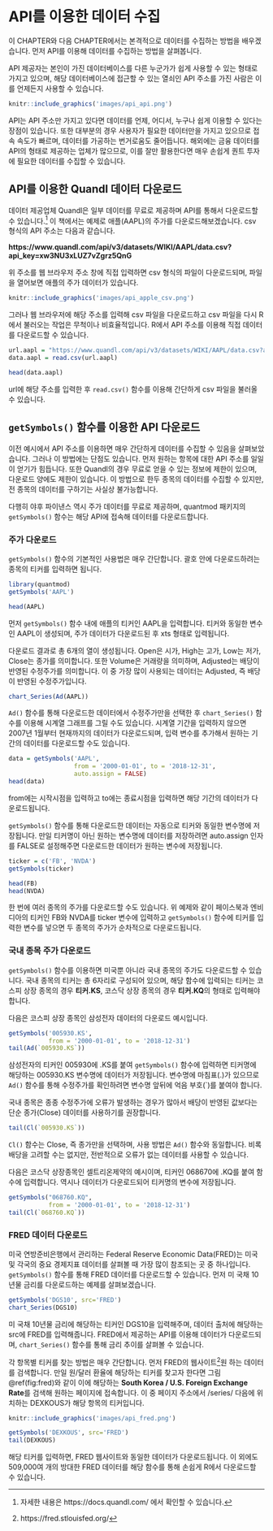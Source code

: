 # API를 이용한 데이터 수집

이 CHAPTER와 다음 CHAPTER에서는 본격적으로 데이터를 수집하는 방법을 배우겠습니다. 먼저 API를 이용해 데이터를 수집하는 방법을 살펴봅니다.

API 제공자는 본인이 가진 데이터베이스를 다른 누군가가 쉽게 사용할 수 있는 형태로 가지고 있으며, 해당 데이터베이스에 접근할 수 있는 열쇠인 API 주소를 가진 사람은 이를 언제든지 사용할 수 있습니다.

```r
knitr::include_graphics('images/api_api.png')
```

API는 API 주소만 가지고 있다면 데이터를 언제, 어디서, 누구나 쉽게 이용할 수 있다는 장점이 있습니다. 또한 대부분의 경우 사용자가 필요한 데이터만을 가지고 있으므로 접속 속도가 빠르며, 데이터를 가공하는 번거로움도 줄어듭니다. 해외에는 금융 데이터를 API의 형태로 제공하는 업체가 많으므로, 이를 잘만 활용한다면 매우 손쉽게 퀀트 투자에 필요한 데이터를 수집할 수 있습니다.

## API를 이용한 Quandl 데이터 다운로드

데이터 제공업체 Quandl은 일부 데이터를 무료로 제공하며 API를 통해서 다운로드할 수 있습니다.^[자세한 내용은 https://docs.quandl.com/ 에서 확인할 수 있습니다.] 이 책에서는 예제로 애플(AAPL)의 주가를 다운로드해보겠습니다. csv 형식의 API 주소는 다음과 같습니다.

**https://www.quandl.com/api/v3/datasets/WIKI/AAPL/data.csv?api_key=xw3NU3xLUZ7vZgrz5QnG**

위 주소를 웹 브라우저 주소 창에 직접 입력하면 csv 형식의 파일이 다운로드되며, 파일을 열어보면 애플의 주가 데이터가 있습니다.

```r
knitr::include_graphics('images/api_apple_csv.png')
```

그러나 웹 브라우저에 해당 주소를 입력해 csv 파일을 다운로드하고 csv 파일을 다시 R에서 불러오는 작업은 무척이나 비효율적입니다. R에서 API 주소를 이용해 직접 데이터를 다운로드할 수 있습니다.

```r
url.aapl = "https://www.quandl.com/api/v3/datasets/WIKI/AAPL/data.csv?api_key=xw3NU3xLUZ7vZgrz5QnG"
data.aapl = read.csv(url.aapl)

head(data.aapl)
```

url에 해당 주소를 입력한 후 `read.csv()` 함수를 이용해 간단하게 csv 파일을 불러올 수 있습니다.

## `getSymbols()` 함수를 이용한 API 다운로드

이전 예시에서 API 주소를 이용하면 매우 간단하게 데이터를 수집할 수 있음을 살펴보았습니다. 그러나 이 방법에는 단점도 있습니다. 먼저 원하는 항목에 대한 API 주소를 일일이 얻기가 힘듭니다. 또한 Quandl의 경우 무료로 얻을 수 있는 정보에 제한이 있으며, 다운로드 양에도 제한이 있습니다. 이 방법으로 한두 종목의 데이터를 수집할 수 있지만, 전 종목의 데이터를 구하기는 사실상 불가능합니다.

다행히 야후 파이낸스 역시 주가 데이터를 무료로 제공하며, quantmod 패키지의 `getSymbols()` 함수는 해당 API에 접속해 데이터를 다운로드합니다.

### 주가 다운로드

`getSymbols()` 함수의 기본적인 사용법은 매우 간단합니다. 괄호 안에 다운로드하려는 종목의 티커를 입력하면 됩니다.

```r
library(quantmod)
getSymbols('AAPL')

head(AAPL)
```

먼저 `getSymbols()` 함수 내에 애플의 티커인 AAPL을 입력합니다. 티커와 동일한 변수인 AAPL이 생성되며, 주가 데이터가 다운로드된 후 xts 형태로 입력됩니다.

다운로드 결과로 총 6개의 열이 생성됩니다. Open은 시가, High는 고가, Low는 저가, Close는 종가를 의미합니다. 또한 Volume은 거래량을 의미하며, Adjusted는 배당이 반영된 수정주가를 의미합니다. 이 중 가장 많이 사용되는 데이터는 Adjusted, 즉 배당이 반영된 수정주가입니다.

```r
chart_Series(Ad(AAPL))
```

`Ad()` 함수를 통해 다운로드한 데이터에서 수정주가만을 선택한 후 `chart_Series()` 함수를 이용해 시계열 그래프를 그릴 수도 있습니다. 시계열 기간을 입력하지 않으면 2007년 1월부터 현재까지의 데이터가 다운로드되며, 입력 변수를 추가해서 원하는 기간의 데이터를 다운로드할 수도 있습니다.

```r
data = getSymbols('AAPL',
                  from = '2000-01-01', to = '2018-12-31',
                  auto.assign = FALSE)
head(data)
```

from에는 시작시점을 입력하고 to에는 종료시점을 입력하면 해당 기간의 데이터가 다운로드됩니다.

`getSymbols()` 함수를 통해 다운로드한 데이터는 자동으로 티커와 동일한 변수명에 저장됩니다. 만일 티커명이 아닌 원하는 변수명에 데이터를 저장하려면 auto.assign 인자를 FALSE로 설정해주면 다운로드한 데이터가 원하는 변수에 저장됩니다.


```r
ticker = c('FB', 'NVDA') 
getSymbols(ticker)

head(FB)
head(NVDA)
```

한 번에 여러 종목의 주가를 다운로드할 수도 있습니다. 위 예제와 같이 페이스북과 엔비디아의 티커인 FB와 NVDA를 ticker 변수에 입력하고 `getSymbols()` 함수에 티커를 입력한 변수를 넣으면 두 종목의 주가가 순차적으로 다운로드됩니다.

### 국내 종목 주가 다운로드

`getSymbols()` 함수를 이용하면 미국뿐 아니라 국내 종목의 주가도 다운로드할 수 있습니다. 국내 종목의 티커는 총 6자리로 구성되어 있으며, 해당 함수에 입력되는 티커는 코스피 상장 종목의 경우 **티커.KS**, 코스닥 상장 종목의 경우 **티커.KQ**의 형태로 입력해야 합니다.

다음은 코스피 상장 종목인 삼성전자 데이터의 다운로드 예시입니다.

```r
getSymbols('005930.KS',
           from = '2000-01-01', to = '2018-12-31')
tail(Ad(`005930.KS`))
```

삼성전자의 티커인 005930에 .KS를 붙여 `getSymbols()` 함수에 입력하면 티커명에 해당하는 005930.KS 변수명에 데이터가 저장됩니다. 변수명에 마침표(.)가 있으므로 `Ad()` 함수를 통해 수정주가를 확인하려면 변수명 앞뒤에 억음 부호(`)를 붙여야 합니다.

국내 종목은 종종 수정주가에 오류가 발생하는 경우가 많아서 배당이 반영된 값보다는 단순 종가(Close) 데이터를 사용하기를 권장합니다.

```r
tail(Cl(`005930.KS`))
```

`Cl()` 함수는 Close, 즉 종가만을 선택하며, 사용 방법은 `Ad()` 함수와 동일합니다. 비록 배당을 고려할 수는 없지만, 전반적으로 오류가 없는 데이터를 사용할 수 있습니다.

다음은 코스닥 상장종목인 셀트리온제약의 예시이며, 티커인 068670에 .KQ를 붙여 함수에 입력합니다. 역시나 데이터가 다운로드되어 티커명의 변수에 저장됩니다.

```r
getSymbols("068760.KQ",
           from = '2000-01-01', to = '2018-12-31')
tail(Cl(`068760.KQ`))
```

### FRED 데이터 다운로드

미국 연방준비은행에서 관리하는 Federal Reserve Economic Data(FRED)는 미국 및 각국의 중요 경제지표 데이터를 살펴볼 때 가장 많이 참조되는 곳 중 하나입니다. `getSymbols()` 함수를 통해 FRED 데이터를 다운로드할 수 있습니다. 먼저 미 국채 10년물 금리를 다운로드하는 예제를 살펴보겠습니다.

```r
getSymbols('DGS10', src='FRED')
chart_Series(DGS10)
```

미 국채 10년물 금리에 해당하는 티커인 DGS10을 입력해주며, 데이터 출처에 해당하는 src에 FRED를 입력해줍니다. FRED에서 제공하는 API를 이용해 데이터가 다운로드되며, `chart_Series()` 함수를 통해 금리 추이를 살펴볼 수 있습니다.

각 항목별 티커를 찾는 방법은 매우 간단합니다. 먼저 FRED의 웹사이트^[https://fred.stlouisfed.org/]원
하는 데이터를 검색합니다. 만일 원/달러 환율에 해당하는 티커를 찾고자 한다면 그림 \@ref(fig:fred)와 같이 이에 해당하는 **South Korea / U.S. Foreign Exchange Rate**를 검색해 원하는 페이지에 접속합니다. 이 중 페이지 주소에서 /series/ 다음에 위치하는 DEXKOUS가 해당 항목의 티커입니다.

```r
knitr::include_graphics('images/api_fred.png')
```


```r
getSymbols('DEXKOUS', src='FRED')
tail(DEXKOUS)
```

해당 티커를 입력하면, FRED 웹사이트와 동일한 데이터가 다운로드됩니다. 이 외에도 509,000여 개의 방대한 FRED 데이터를 해당 함수를 통해 손쉽게 R에서 다운로드할 수 있습니다.